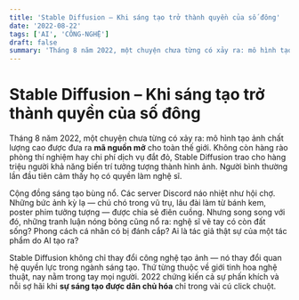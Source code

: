 ```yaml
---
title: 'Stable Diffusion – Khi sáng tạo trở thành quyền của số đông'
date: '2022-08-22'
tags: ['AI', 'CÔNG-NGHỆ']
draft: false
summary: 'Tháng 8 năm 2022, một chuyện chưa từng có xảy ra: mô hình tạo ảnh chất lượng cao được đưa ra **mã ng'
---
```


# Stable Diffusion – Khi sáng tạo trở thành quyền của số đông

Tháng 8 năm 2022, một chuyện chưa từng có xảy ra: mô hình tạo ảnh chất lượng cao được đưa ra **mã nguồn mở** cho toàn thế giới. Không còn hàng rào phòng thí nghiệm hay chi phí dịch vụ đắt đỏ, Stable Diffusion trao cho hàng triệu người khả năng biến trí tưởng tượng thành hình ảnh. Người bình thường lần đầu tiên cảm thấy họ có quyền làm nghệ sĩ.

Cộng đồng sáng tạo bùng nổ. Các server Discord náo nhiệt như hội chợ. Những bức ảnh kỳ lạ — chú chó trong vũ trụ, lâu đài làm từ bánh kem, poster phim tưởng tượng — được chia sẻ điên cuồng. Nhưng song song với đó, những tranh luận nóng bỏng cũng nổ ra: nghệ sĩ vẽ tay có còn đất sống? Phong cách cá nhân có bị đánh cắp? Ai là tác giả thật sự của một tác phẩm do AI tạo ra?

Stable Diffusion không chỉ thay đổi công nghệ tạo ảnh — nó thay đổi quan hệ quyền lực trong ngành sáng tạo. Thứ từng thuộc về giới tinh hoa nghệ thuật, nay nằm trong tay mọi người. 2022 chứng kiến cả sự phấn khích và nỗi sợ hãi khi **sự sáng tạo được dân chủ hóa** chỉ trong vài cú click chuột.